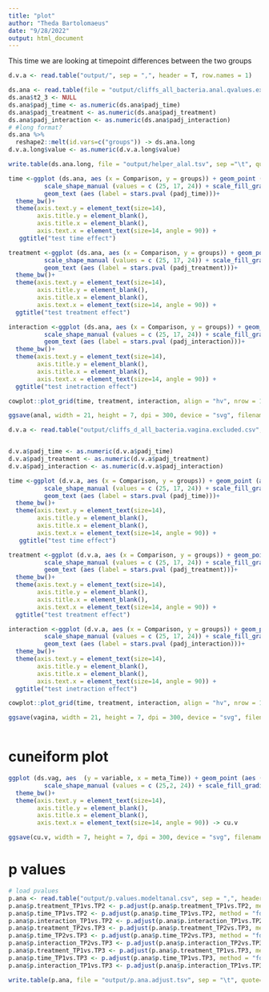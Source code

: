 ```yaml
---
title: "plot"
author: "Theda Bartolomaeus"
date: "9/28/2022"
output: html_document
---
```



This time we are looking at timepoint differences between the two groups
```r
d.v.a <- read.table("output/", sep = ",", header = T, row.names = 1)

ds.ana <- read.table(file = "output/cliffs_all_bacteria.anal.qvalues.excluded.csv", sep = ",", header = T, row.names = 1)
ds.ana$t2_3 <- NULL
ds.ana$padj_time <- as.numeric(ds.ana$padj_time)
ds.ana$padj_treatment <- as.numeric(ds.ana$padj_treatment)
ds.ana$padj_interaction <- as.numeric(ds.ana$padj_interaction)
# #long format?
ds.ana %>%
  reshape2::melt(id.vars=c("groups")) -> ds.ana.long
d.v.a.long$value <- as.numeric(d.v.a.long$value)

write.table(ds.ana.long, file = "output/helper_alal.tsv", sep ="\t", quote = F)
```

```r
time <-ggplot (ds.ana, aes (x = Comparison, y = groups)) + geom_point (aes (fill = Delta, shape = as.factor (sign (Delta)), size = abs (Delta))) +
          scale_shape_manual (values = c (25, 17, 24)) + scale_fill_gradient2 (low = "#0C4C00", high ="#65014B", mid = "white", midpoint = 0) +
          geom_text (aes (label = stars.pval (padj_time)))+
  theme_bw()+
  theme(axis.text.y = element_text(size=14),
        axis.title.y = element_blank(),
        axis.title.x = element_blank(),
        axis.text.x = element_text(size=14, angle = 90)) +
   ggtitle("test time effect")

treatment <-ggplot (ds.ana, aes (x = Comparison, y = groups)) + geom_point (aes (fill = Delta, shape = as.factor (sign (Delta)), size = abs (Delta))) +
          scale_shape_manual (values = c (25, 17, 24)) + scale_fill_gradient2 (low = "#0C4C00", high ="#65014B", mid = "white", midpoint = 0) +
          geom_text (aes (label = stars.pval (padj_treatment)))+
  theme_bw()+
  theme(axis.text.y = element_text(size=14),
        axis.title.y = element_blank(),
        axis.title.x = element_blank(),
        axis.text.x = element_text(size=14, angle = 90)) +
  ggtitle("test treatment effect")

interaction <-ggplot (ds.ana, aes (x = Comparison, y = groups)) + geom_point (aes (fill = Delta, shape = as.factor (sign (Delta)), size = abs (Delta))) +
          scale_shape_manual (values = c (25, 17, 24)) + scale_fill_gradient2 (low = "#0C4C00", high ="#65014B", mid = "white", midpoint = 0) +
          geom_text (aes (label = stars.pval (padj_interaction)))+
  theme_bw()+
  theme(axis.text.y = element_text(size=14),
        axis.title.y = element_blank(),
        axis.title.x = element_blank(),
        axis.text.x = element_text(size=14, angle = 90)) +
  ggtitle("test inetraction effect")

cowplot::plot_grid(time, treatment, interaction, align = "hv", nrow = 1) -> anal

ggsave(anal, width = 21, height = 7, dpi = 300, device = "svg", filename = "figures/new.figures/new_cuniform.anal.with.test.svg")

```


```r
d.v.a <- read.table("output/cliffs_d_all_bacteria.vagina.excluded.csv", sep = ",", header = T, row.names = 1)


d.v.a$padj_time <- as.numeric(d.v.a$padj_time)
d.v.a$padj_treatment <- as.numeric(d.v.a$padj_treatment)
d.v.a$padj_interaction <- as.numeric(d.v.a$padj_interaction)

time <-ggplot (d.v.a, aes (x = Comparison, y = groups)) + geom_point (aes (fill = Delta, shape = as.factor (sign (Delta)), size = abs (Delta))) +
          scale_shape_manual (values = c (25, 17, 24)) + scale_fill_gradient2 (low = "#0C4C00", high ="#65014B", mid = "white", midpoint = 0) +
          geom_text (aes (label = stars.pval (padj_time)))+
  theme_bw()+
  theme(axis.text.y = element_text(size=14),
        axis.title.y = element_blank(),
        axis.title.x = element_blank(),
        axis.text.x = element_text(size=14, angle = 90)) +
   ggtitle("test time effect")

treatment <-ggplot (d.v.a, aes (x = Comparison, y = groups)) + geom_point (aes (fill = Delta, shape = as.factor (sign (Delta)), size = abs (Delta))) +
          scale_shape_manual (values = c (25, 17, 24)) + scale_fill_gradient2 (low = "#0C4C00", high ="#65014B", mid = "white", midpoint = 0) +
          geom_text (aes (label = stars.pval (padj_treatment)))+
  theme_bw()+
  theme(axis.text.y = element_text(size=14),
        axis.title.y = element_blank(),
        axis.title.x = element_blank(),
        axis.text.x = element_text(size=14, angle = 90)) +
  ggtitle("test treatment effect")

interaction <-ggplot (d.v.a, aes (x = Comparison, y = groups)) + geom_point (aes (fill = Delta, shape = as.factor (sign (Delta)), size = abs (Delta))) +
          scale_shape_manual (values = c (25, 17, 24)) + scale_fill_gradient2 (low = "#0C4C00", high ="#65014B", mid = "white", midpoint = 0) +
          geom_text (aes (label = stars.pval (padj_interaction)))+
  theme_bw()+
  theme(axis.text.y = element_text(size=14),
        axis.title.y = element_blank(),
        axis.title.x = element_blank(),
        axis.text.x = element_text(size=14, angle = 90)) +
  ggtitle("test inetraction effect")

cowplot::plot_grid(time, treatment, interaction, align = "hv", nrow = 1) -> vagina

ggsave(vagina, width = 21, height = 7, dpi = 300, device = "svg", filename = "figures/new.figures/new_cuniform.vagina.with.test.svg")

```

```r



```
# cuneiform plot
```r
ggplot (ds.vag, aes  (y = variable, x = meta_Time)) + geom_point (aes (fill = Ds_ControlvsTreatment, shape = as.factor (sign (Ds_ControlvsTreatment)), size = abs (Ds_ControlvsTreatment))) +
          scale_shape_manual (values = c (25,2, 24)) + scale_fill_gradient2 (low = "blue", high = "red", mid = "white", midpoint = 0)+
  theme_bw()+
  theme(axis.text.y = element_text(size=14),
        axis.title.y = element_blank(),
        axis.title.x = element_blank(),
        axis.text.x = element_text(size=14, angle = 90)) -> cu.v

ggsave(cu.v, width = 7, height = 7, dpi = 300, device = "svg", filename = "figures/new.figures/new_cuniform.vag.control.treatment.svg")
```

# p values 
```r
# load pvalues 
p.ana <- read.table("output/p.values.modeltanal.csv", sep = ",", header = T, row.names = 1)
p.ana$p.treatment_TP1vs.TP2 <- p.adjust(p.ana$p.treatment_TP1vs.TP2, method = "fdr")
p.ana$p.time_TP1vs.TP2 <- p.adjust(p.ana$p.time_TP1vs.TP2, method = "fdr")
p.ana$p.interaction_TP1vs.TP2 <- p.adjust(p.ana$p.interaction_TP1vs.TP2, method = "fdr")
p.ana$p.treatment_TP2vs.TP3 <- p.adjust(p.ana$p.treatment_TP2vs.TP3, method = "fdr")
p.ana$p.time_TP2vs.TP3 <- p.adjust(p.ana$p.time_TP2vs.TP3, method = "fdr")
p.ana$p.interaction_TP2vs.TP3 <- p.adjust(p.ana$p.interaction_TP2vs.TP3, method = "fdr")
p.ana$p.treatment_TP1vs.TP3 <- p.adjust(p.ana$p.treatment_TP1vs.TP3, method = "fdr")
p.ana$p.time_TP1vs.TP3 <- p.adjust(p.ana$p.time_TP1vs.TP3, method = "fdr")
p.ana$p.interaction_TP1vs.TP3 <- p.adjust(p.ana$p.interaction_TP1vs.TP3, method = "fdr")

write.table(p.ana, file = "output/p.ana.adjust.tsv", sep = "\t", quote= F)

```

